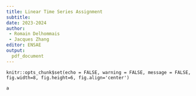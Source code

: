 ```yaml
---
title: Linear Time Series Assignment
subtitle: 
date: 2023-2024
author: 
 - Romain Delhommais
 - Jacques Zhang
editor: ENSAE
output: 
  pdf_document
---
```


```knitr
knitr::opts_chunk$set(echo = FALSE, warning = FALSE, message = FALSE, fig.width=8, fig.height=6, fig.align='center')
```

```r
a
```

